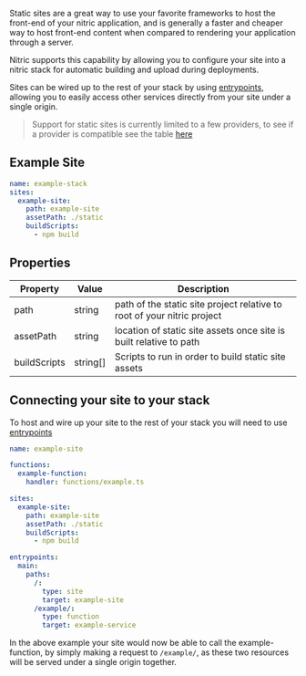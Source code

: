 Static sites are a great way to use your favorite frameworks to host the front-end of your nitric application, and is generally a faster and cheaper way to host front-end content when compared to rendering your application through a server.

Nitric supports this capability by allowing you to configure your site into a nitric stack for automatic building and upload during deployments.

Sites can be wired up to the rest of your stack by using [entrypoints](./entrypoints.mdx), allowing you to easily access other services directly from your site under a single origin.

> Support for static sites is currently limited to a few providers, to see if a provider is compatible see the table [here](../../intro/concepts/nitric-apis.mdx)

## Example Site

```yaml
name: example-stack
sites:
  example-site:
    path: example-site
    assetPath: ./static
    buildScripts:
      - npm build
```

## Properties

| **Property** | **Value** | **Description**                                                         |
| ------------ | --------- | ----------------------------------------------------------------------- |
| path         | string    | path of the static site project relative to root of your nitric project |
| assetPath    | string    | location of static site assets once site is built relative to path      |
| buildScripts | string[]  | Scripts to run in order to build static site assets                     |

## Connecting your site to your stack

To host and wire up your site to the rest of your stack you will need to use [entrypoints](./entrypoints.mdx)

```yaml
name: example-site

functions:
  example-function:
    handler: functions/example.ts

sites:
  example-site:
    path: example-site
    assetPath: ./static
    buildScripts:
      - npm build

entrypoints:
  main:
    paths:
      /:
        type: site
        target: example-site
      /example/:
        type: function
        target: example-service
```

In the above example your site would now be able to call the example-function, by simply making a request to `/example/`, as these two resources will be served under a single origin together.
